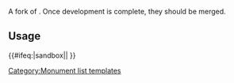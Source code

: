 {{Documentation subpage}}
<!-- Categories go at the bottom of this page and interwikis go in Wikidata. -->

A fork of {{tl|EH listed building header}}. Once development is complete, they should be merged.

== Usage ==

<includeonly>{{#ifeq:{{SUBPAGENAME}}|sandbox||
<!-- Categories go here and interwikis go in Wikidata. -->
[[Category:Monument list templates]]
}}</includeonly>